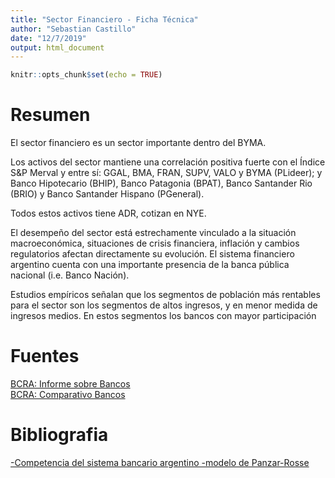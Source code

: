```yaml
---
title: "Sector Financiero - Ficha Técnica"
author: "Sebastian Castillo"
date: "12/7/2019"
output: html_document
---
```


```r
knitr::opts_chunk$set(echo = TRUE)
```

# Resumen

El sector financiero es un sector importante dentro del BYMA.   

Los activos del sector mantiene una correlación positiva fuerte con el Índice S&P Merval y entre sí: GGAL, BMA, FRAN, SUPV, VALO y BYMA (PLideer); y Banco Hipotecario (BHIP), Banco Patagonia (BPAT), Banco Santander Rio (BRIO) y Banco Santander Hispano (PGeneral).

Todos estos activos tiene ADR, cotizan en NYE.

El desempeño del sector está estrechamente vinculado a la situación macroeconómica, situaciones de crisis financiera, inflación y cambios regulatorios afectan directamente su evolución. El sistema financiero argentino cuenta con una importante presencia de la banca pública nacional (i.e. Banco Nación).

Estudios empíricos señalan que los segmentos de población más rentables para el sector son los segmentos de altos ingresos, y en menor medida de ingresos medios. En estos segmentos los bancos con mayor participación 

# Fuentes
[BCRA: Informe sobre Bancos](http://www.bcra.gov.ar/PublicacionesEstadisticas/Informe_mensual_sobre_bancos.asp)     
[BCRA: Comparativo Bancos](http://www.bcra.gob.ar/PublicacionesEstadisticas/Entidades_financieras.asp?fecha=201904)

# Bibliografia
[-Competencia del sistema bancario argentino -modelo de Panzar-Rosse](http://www.bcra.gov.ar/institucional/DescargaPDF/DownloadPDF.aspx?Id=605)
